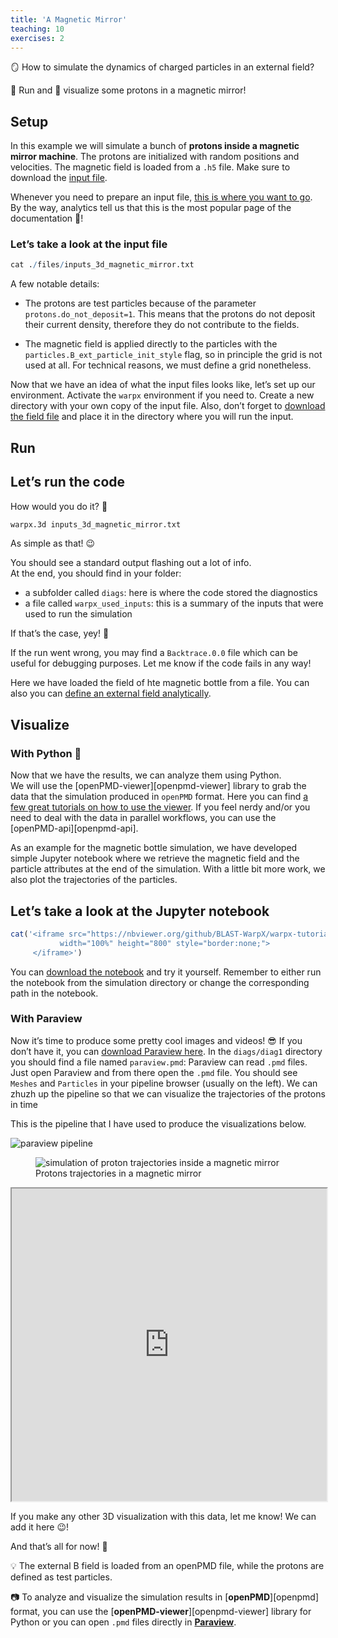 ```yaml
---
title: 'A Magnetic Mirror'
teaching: 10
exercises: 2
---
```


:::::::::::::::::::::::::::::::::::::: questions 

🪞 How to simulate the dynamics of charged particles in an external field?

::::::::::::::::::::::::::::::::::::::::::::::::

::::::::::::::::::::::::::::::::::::: objectives

🏃 Run and 👀 visualize some protons in a magnetic mirror!

::::::::::::::::::::::::::::::::::::::::::::::::

## Setup

In this example we will simulate a bunch of **protons inside a magnetic mirror machine**. 
The protons are initialized with random positions and velocities. 
The magnetic field is loaded from a `.h5` file.
Make sure to download the [input file](./files/inputs_3d_magnetic_mirror.txt). 

Whenever you need to prepare an input file, [this is where you want to go](https://warpx.readthedocs.io/en/latest/usage/parameters.html).
By the way, analytics tell us that this is the most popular page of the documentation 👠! 

:::::::::::::::::::::::::::::::::::::::::: spoiler

### Let's take a look at the input file

```r
cat ./files/inputs_3d_magnetic_mirror.txt
```
::::::::::::::::::::::::::::::::::::::::::::::::::


A few notable details:  

*  The protons are test particles because of the parameter `protons.do_not_deposit=1`. 
This means that the protons do not deposit their current density, therefore they do not contribute to the fields. 

*  The magnetic field is applied directly to the particles with the `particles.B_ext_particle_init_style` flag,
so in principle the grid is not used at all. For technical reasons, we must define a grid nonetheless.

Now that we have an idea of what the input files looks like, let's set up our environment.
Activate the `warpx` environment if you need to.
Create a new directory with your own copy of the input file. 
Also, don't forget to [download the field file](./files/example-femm-3d.h5) and place it in the directory where you will run the input. 


## Run 

::::::::::::::::::::::::::::::::::::: challenge

## Let's run the code

How would you do it? 🤷

:::::::::::::::: solution

```bash
warpx.3d inputs_3d_magnetic_mirror.txt
```
As simple as that! 😉
:::::::::::::::::::::::::
:::::::::::::::::::::::::::::::::::::::::::::::


You should see a standard output flashing out a lot of info.  
At the end, you should find in your folder:

  * a subfolder called `diags`: here is where the code stored the diagnostics  
  * a file called `warpx_used_inputs`: this is a summary of the inputs that were used to run the simulation  

If that's the case, yey! 💯  

If the run went wrong, you may find a `Backtrace.0.0` file which can be useful for debugging purposes. 
Let me know if the code fails in any way! 

Here we have loaded the field of hte magnetic bottle from a file.
You can also you can [define an external field analytically](https://warpx.readthedocs.io/en/latest/usage/parameters.html#applied-to-particles).


## Visualize

### With Python 🐍

Now that we have the results, we can analyze them using Python.  
We will use the [openPMD-viewer][openpmd-viewer] library to grab the data that the simulation produced in `openPMD` format. 
Here you can find [a few great tutorials on how to use the viewer](https://openpmd-viewer.readthedocs.io/en/latest/tutorials/tutorials.html).
If you feel nerdy and/or you need to deal with the data in parallel workflows, you can use the [openPMD-api][openpmd-api].

As an example for the magnetic bottle simulation, we have developed simple Jupyter notebook where we retrieve the magnetic field 
and the particle attributes at the end of the simulation.
With a little bit more work, we also plot the trajectories of the particles.

:::::::::::::::::::::::::::::::::::::::::: spoiler

## Let's take a look at the Jupyter notebook

```r
cat('<iframe src="https://nbviewer.org/github/BLAST-WarpX/warpx-tutorials/blob/main/episodes/files/analysis_3d_magnetic_mirror.ipynb" 
           width="100%" height="800" style="border:none;">
     </iframe>')
```
::::::::::::::::::::::::::::::::::::::::::::::::::


You can [download the notebook](./files/analysis_3d_magnetic_mirror.ipynb) and try it yourself.
Remember to either run the notebook from the simulation directory or change the corresponding path in the notebook.

### With Paraview

Now it's time to produce some pretty cool images and videos! 😎
If you don't have it, you can [download Paraview here](https://www.paraview.org/download/).
In the `diags/diag1` directory you should find a file named `paraview.pmd`: Paraview can read `.pmd` files.
Just open Paraview and from there open the `.pmd` file.
You should see `Meshes` and `Particles` in your pipeline browser (usually on the left).
We can zhuzh up the pipeline so that we can visualize the trajectories of the protons in time

This is the pipeline that I have used to produce the visualizations below.

![](https://gist.github.com/user-attachments/assets/5847ad00-2f68-4c13-ab42-51485a6551cd){alt="paraview pipeline"}

![Protons trajectories in a magnetic mirror](https://gist.github.com/user-attachments/assets/24b11226-4242-4958-bc12-c09159363065){alt="simulation of proton trajectories inside a magnetic mirror"}

<iframe src="https://drive.google.com/file/d/1HhY2bL4kzkKoNp9eCkdI6S3m49JXUKsx/preview" width="100%" height="500" allow="autoplay"></iframe>


If you make any other 3D visualization with this data, let me know! We can add it here 😉!

And that's all for now! 👋


::::::::::::::::::::::::::::::::::::: keypoints 

 💡 The external B field is loaded from an openPMD file, while the protons are defined as test particles.

 📷 To analyze and visualize the simulation results in [**openPMD**][openpmd] format, 
 you can use the [**openPMD-viewer**][openpmd-viewer] library for Python 
 or you can open `.pmd` files directly in [**Paraview**]((https://www.paraview.org/download/)).

::::::::::::::::::::::::::::::::::::::::::::::::
